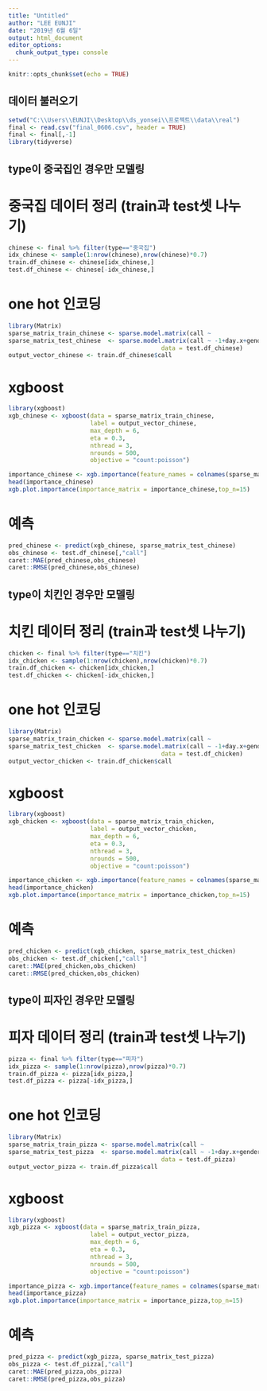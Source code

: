 ---
title: "Untitled"
author: "LEE EUNJI"
date: "2019년 6월 6일"
output: html_document
editor_options: 
  chunk_output_type: console
---

```{r setup, include=FALSE}
knitr::opts_chunk$set(echo = TRUE)
```

## 데이터 불러오기

```{r warning=FALSE}
setwd("C:\\Users\\EUNJI\\Desktop\\ds_yonsei\\프로젝트\\data\\real")
final <- read.csv("final_0606.csv", header = TRUE)
final <- final[,-1]
library(tidyverse)
```

## type이 중국집인 경우만 모델링
# 중국집 데이터 정리 (train과 test셋 나누기)
``` {r}
chinese <- final %>% filter(type=="중국집")
idx_chinese <- sample(1:nrow(chinese),nrow(chinese)*0.7)
train.df_chinese <- chinese[idx_chinese,]
test.df_chinese <- chinese[-idx_chinese,]
```

# one hot 인코딩
```{R warning = FALSE}
library(Matrix)                                              
sparse_matrix_train_chinese <- sparse.model.matrix(call ~                                                  -1+day.x+gender+age+dong+gangsu+rain+temperature+holiday.y+KBO+soccer,                                            data = train.df_chinese)
sparse_matrix_test_chinese  <- sparse.model.matrix(call ~ -1+day.x+gender+age+dong+gangsu+rain+temperature+holiday.y+KBO+soccer,
                                           data = test.df_chinese)
output_vector_chinese <- train.df_chinese$call
```

# xgboost
```{r results = FALSE, warning=FALSE}
library(xgboost)
xgb_chinese <- xgboost(data = sparse_matrix_train_chinese,
                       label = output_vector_chinese,
                       max_depth = 6,
                       eta = 0.3,
                       nthread = 3,
                       nrounds = 500,
                       objective = "count:poisson")
```

```{r}
importance_chinese <- xgb.importance(feature_names = colnames(sparse_matrix_train_chinese), model = xgb_chinese)
head(importance_chinese)
xgb.plot.importance(importance_matrix = importance_chinese,top_n=15)
```


# 예측
```{r}
pred_chinese <- predict(xgb_chinese, sparse_matrix_test_chinese)
obs_chinese <- test.df_chinese[,"call"]
caret::MAE(pred_chinese,obs_chinese)
caret::RMSE(pred_chinese,obs_chinese)
```

## type이 치킨인 경우만 모델링
# 치킨 데이터 정리 (train과 test셋 나누기)
``` {r}
chicken <- final %>% filter(type=="치킨")
idx_chicken <- sample(1:nrow(chicken),nrow(chicken)*0.7)
train.df_chicken <- chicken[idx_chicken,]
test.df_chicken <- chicken[-idx_chicken,]
```

# one hot 인코딩
```{R}
library(Matrix)                                              
sparse_matrix_train_chicken <- sparse.model.matrix(call ~                                                  -1+day.x+gender+age+dong+gangsu+rain+temperature+holiday.y+KBO+soccer,                                            data = train.df_chicken)
sparse_matrix_test_chicken  <- sparse.model.matrix(call ~ -1+day.x+gender+age+dong+gangsu+rain+temperature+holiday.y+KBO+soccer,
                                           data = test.df_chicken)
output_vector_chicken <- train.df_chicken$call
```

# xgboost
```{r results=FALSE}
library(xgboost)
xgb_chicken <- xgboost(data = sparse_matrix_train_chicken,
                       label = output_vector_chicken,
                       max_depth = 6,
                       eta = 0.3,
                       nthread = 3,
                       nrounds = 500,
                       objective = "count:poisson")
```

```{r}
importance_chicken <- xgb.importance(feature_names = colnames(sparse_matrix_train_chicken), model = xgb_chicken)
head(importance_chicken)
xgb.plot.importance(importance_matrix = importance_chicken,top_n=15)
```


# 예측
```{r}
pred_chicken <- predict(xgb_chicken, sparse_matrix_test_chicken)
obs_chicken <- test.df_chicken[,"call"]
caret::MAE(pred_chicken,obs_chicken)
caret::RMSE(pred_chicken,obs_chicken)
```



## type이 피자인 경우만 모델링
# 피자 데이터 정리 (train과 test셋 나누기)
``` {r}
pizza <- final %>% filter(type=="피자")
idx_pizza <- sample(1:nrow(pizza),nrow(pizza)*0.7)
train.df_pizza <- pizza[idx_pizza,]
test.df_pizza <- pizza[-idx_pizza,]
```

# one hot 인코딩
```{R}
library(Matrix)                                              
sparse_matrix_train_pizza <- sparse.model.matrix(call ~                                                  -1+day.x+gender+age+dong+gangsu+rain+temperature+holiday.y+KBO+soccer,                                            data = train.df_pizza)
sparse_matrix_test_pizza  <- sparse.model.matrix(call ~ -1+day.x+gender+age+dong+gangsu+rain+temperature+holiday.y+KBO+soccer,
                                           data = test.df_pizza)
output_vector_pizza <- train.df_pizza$call
```

# xgboost
```{r results=FALSE}
library(xgboost)
xgb_pizza <- xgboost(data = sparse_matrix_train_pizza,
                       label = output_vector_pizza,
                       max_depth = 6,
                       eta = 0.3,
                       nthread = 3,
                       nrounds = 500,
                       objective = "count:poisson")
```

```{r}
importance_pizza <- xgb.importance(feature_names = colnames(sparse_matrix_train_pizza), model = xgb_pizza)
head(importance_pizza)
xgb.plot.importance(importance_matrix = importance_pizza,top_n=15)
```


# 예측
```{r}
pred_pizza <- predict(xgb_pizza, sparse_matrix_test_pizza)
obs_pizza <- test.df_pizza[,"call"]
caret::MAE(pred_pizza,obs_pizza)
caret::RMSE(pred_pizza,obs_pizza)
```

